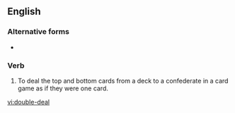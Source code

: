 ==English==

===Alternative forms===
* {{l|en|double deal}}

===Verb===
{{en-verb|head=[[double]]-[[deal]]|double-deals|double-dealing|double-dealt}}

# To deal the top and bottom cards from a deck to a confederate in a card game as if they were one card.

[[vi:double-deal]]